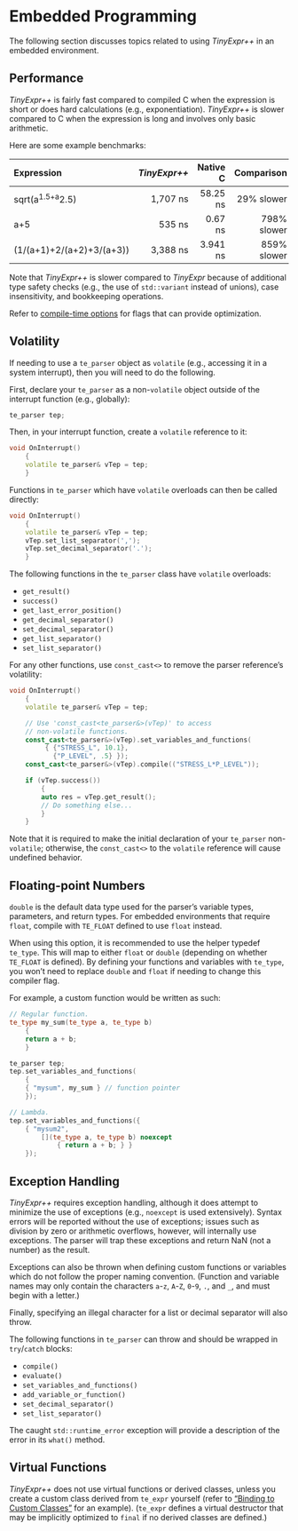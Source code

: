# Embedded Programming

The following section discusses topics related to using *TinyExpr++* in an
embedded environment\index{embedded systems}.

## Performance {-}

*TinyExpr++* is fairly fast compared to compiled C when the expression is short or does hard calculations (e.g., exponentiation).
*TinyExpr++* is slower compared to C when the expression is long and involves only basic arithmetic.

Here are some example benchmarks:

| Expression | *TinyExpr++* | Native C | Comparison  |
| :------------- |-------------:| -----:|----:|
| sqrt(a^1.5+a^2.5) | 1,707 ns | 58.25 ns | 29% slower |
| a+5 | 535 ns | 0.67 ns | 798% slower |
| (1/(a+1)+2/(a+2)+3/(a+3)) | 3,388 ns | 3.941 ns | 859%  slower |

Note that *TinyExpr++* is slower compared to *TinyExpr* because of additional type safety checks (e.g., the use of `std::variant` instead of unions),
case insensitivity, and bookkeeping operations.

Refer to [compile-time options](#compile-time-options) for flags that can provide optimization.

## Volatility {-}

If needing to use a `te_parser` object as `volatile`
(e.g., accessing it in a system interrupt), then you will need
to do the following.

First, declare your `te_parser` as a non-`volatile` object outside
of the interrupt function (e.g., globally):

```.cpp
te_parser tep;
```
Then, in your interrupt function, create a `volatile` reference to it:

```.cpp
void OnInterrupt()
    {
    volatile te_parser& vTep = tep;
    }
```
Functions in `te_parser` which have `volatile` overloads\index{volatile} can then be
called directly:

```.cpp
void OnInterrupt()
    {
    volatile te_parser& vTep = tep;
    vTep.set_list_separator(',');
    vTep.set_decimal_separator('.');
    }
```
The following functions in the `te_parser` class have `volatile` overloads:

- `get_result()`
- `success()`
- `get_last_error_position()`
- `get_decimal_separator()`
- `set_decimal_separator()`
- `get_list_separator()`
- `set_list_separator()`

For any other functions, use `const_cast<>` to remove the parser
reference's volatility:

```.cpp
void OnInterrupt()
    {
    volatile te_parser& vTep = tep;

    // Use 'const_cast<te_parser&>(vTep)' to access
    // non-volatile functions.
    const_cast<te_parser&>(vTep).set_variables_and_functions(
         { {"STRESS_L", 10.1},
           {"P_LEVEL", .5} });
    const_cast<te_parser&>(vTep).compile(("STRESS_L*P_LEVEL"));

    if (vTep.success())
        {
        auto res = vTep.get_result();
        // Do something else...
        }
    }
```

Note that it is required to make the initial declaration of your
`te_parser` non-`volatile`; otherwise, the `const_cast<>` to the
`volatile` reference will cause undefined behavior.

## Floating-point Numbers {-#fp-numbers}

`double` is the default data type used for the parser's variable types, parameters, and return types.
For embedded environments that require `float`\index{data types!\texttt{float} vs. \texttt{double}},
compile with `TE_FLOAT` defined to use `float` instead.

When using this option, it is recommended to use the helper typedef `te_type`.
This will map to either `float` or `double` (depending on whether `TE_FLOAT` is defined).
By defining your functions and variables with `te_type`,
you won't need to replace `double` and `float` if needing to change this compiler flag.

For example, a custom function would be written as such:

```.cpp
// Regular function.
te_type my_sum(te_type a, te_type b)
    {
    return a + b;
    }

te_parser tep;
tep.set_variables_and_functions(
    {
    { "mysum", my_sum } // function pointer
    });

// Lambda.
tep.set_variables_and_functions({
    { "mysum2",
        [](te_type a, te_type b) noexcept
            { return a + b; } }
    });
```

## Exception Handling {-}

*TinyExpr++* requires exception handling\index{exceptions}, although it does attempt to
minimize the use of exceptions (e.g., `noexcept` is used extensively).
Syntax errors will be reported without the use of exceptions;
issues such as division by zero or arithmetic overflows, however,
will internally use exceptions. The parser will trap these
exceptions and return NaN (not a number) as the result.

Exceptions can also be thrown when defining custom functions or variables
which do not follow the proper naming convention.
(Function and variable names may only contain the characters
`a`-`z`, `A`-`Z`, `0`-`9`, `.`, and `_`, and must begin with a letter.)

Finally, specifying an illegal character for a list or decimal separator
will also throw.

The following functions in `te_parser` can throw and should be wrapped
in `try`/`catch` blocks:

- `compile()`
- `evaluate()`
- `set_variables_and_functions()`
- `add_variable_or_function()`
- `set_decimal_separator()`
- `set_list_separator()`

The caught `std::runtime_error` exception will provide a description
of the error in its `what()` method.

## Virtual Functions {-}

*TinyExpr++* does not use virtual functions\index{functions!virtual} or derived classes\index{classes!derived},
unless you create a custom class derived from `te_expr` yourself
(refer to ["Binding to Custom Classes"](#custom-classes) for an example).
(`te_expr` defines a virtual destructor that may be implicitly optimized to
`final` if no derived classes are defined.)
